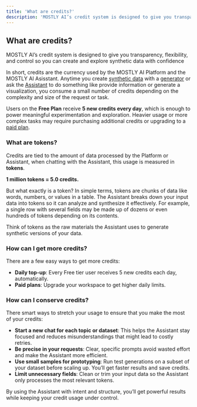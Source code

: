 ```yaml
---
title: 'What are credits?'
description: 'MOSTLY AI’s credit system is designed to give you transparency, flexibility, and control so you can create and explore synthetic data with confidence'
---
```



## What are credits?

MOSTLY AI’s credit system is designed to give you transparency, flexibility, and control so you can create and explore synthetic data with confidence

In short, credits are the currency used by the MOSTLY AI Platform and the MOSTLY AI Asisstant. Anytime you create [synthetic data](/synthetic-dataa) with a [generator](/generators) or ask the [Assistant](/assisstant) to do something like provide information or generate a visualization, you consume a small number of credits depending on the complexity and size of the request or task.

Users on the **Free Plan** receive **5 new credits every day**, which is enough to power meaningful experimentation and exploration. Heavier usage or more complex tasks may require purchasing additional credits or upgrading to a [paid plan](https://mostly.ai/pricing#plans).

### What are tokens?

Credits are tied to the amount of data processed by the Platform or Assistant, when chatting with the Assistant, this usage is measured in **tokens**.

**1 million tokens = 5.0 credits.**

But what exactly is a token? In simple terms, tokens are chunks of data like words, numbers, or values in a table. The Assistant breaks down your input data into tokens so it can analyze and synthesize it effectively. For example, a single row with several fields may be made up of dozens or even hundreds of tokens depending on its contents.

Think of tokens as the raw materials the Assistant uses to generate synthetic versions of your data.

### How can I get more credits?

There are a few easy ways to get more credits:

- **Daily top-up**: Every Free tier user receives 5 new credits each day, automatically.
- **Paid plans**: Upgrade your workspace to get higher daily limits.

### How can I conserve credits?

There smart ways to stretch your usage to ensure that you make the most of your credits:

- **Start a new chat for each topic or dataset**: This helps the Assistant stay focused and reduces misunderstandings that might lead to costly retries.
- **Be precise in your requests**: Clear, specific prompts avoid wasted effort and make the Assistant more efficient.
- **Use small samples for prototyping**: Run test generations on a subset of your dataset before scaling up. You’ll get faster results and save credits.
- **Limit unnecessary fields**: Clean or trim your input data so the Assistant only processes the most relevant tokens.

By using the Assistant with intent and structure, you’ll get powerful results while keeping your credit usage under control.
